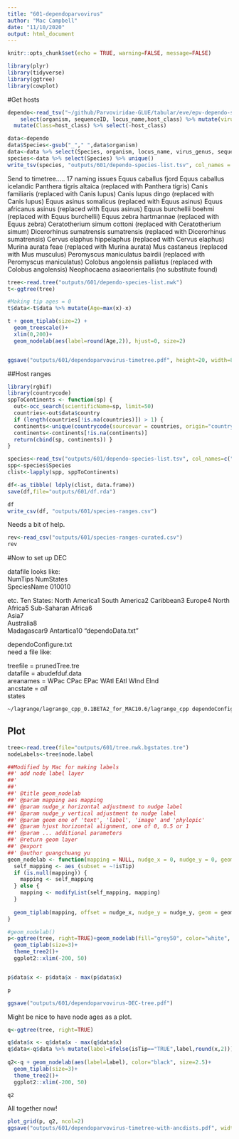 ```yaml
---
title: "601-dependoparvovirus"
author: "Mac Campbell"
date: "11/10/2020"
output: html_document
---
```


```r
knitr::opts_chunk$set(echo = TRUE, warning=FALSE, message=FALSE)
```

```r
library(plyr)
library(tidyverse)
library(ggtree)
library(cowplot)
```

#Get hosts
```r
dependo<-read_tsv("~/github/Parvoviridae-GLUE/tabular/eve/epv-dependo-side-data.tsv") %>%
    select(organism, sequenceID, locus_name,host_class) %>% mutate(virus_genus="Dependoparvovirus") %>%
  mutate(Class=host_class) %>% select(-host_class)

data<-dependo
data$Species<-gsub("_"," ",data$organism)
data<-data %>% select(Species, organism, locus_name, virus_genus, sequenceID, Class)
species<-data %>% select(Species) %>% unique()
write_tsv(species, "outputs/601/dependo-species-list.tsv", col_names = FALSE)

```

Send to timetree.....
17 naming issues
Equus caballus fjord
Equus caballus icelandic
Panthera tigris altaica (replaced with Panthera tigris)
Canis familiaris (replaced with Canis lupus)
Canis lupus dingo (replaced with Canis lupus)
Equus asinus somalicus (replaced with Equus asinus)
Equus africanus asinus (replaced with Equus asinus)
Equus burchellii boehmi (replaced with Equus burchellii)
Equus zebra hartmannae (replaced with Equus zebra)
Ceratotherium simum cottoni (replaced with Ceratotherium simum)
Dicerorhinus sumatrensis sumatrensis (replaced with Dicerorhinus sumatrensis)
Cervus elaphus hippelaphus (replaced with Cervus elaphus)
Murina aurata feae (replaced with Murina aurata)
Mus castaneus (replaced with Mus musculus)
Peromyscus maniculatus bairdii (replaced with Peromyscus maniculatus)
Colobus angolensis palliatus (replaced with Colobus angolensis)
Neophocaena asiaeorientalis (no substitute found)

```r
tree<-read.tree("outputs/601/dependo-species-list.nwk")
t<-ggtree(tree)

#Making tip ages = 0 
t$data<-t$data %>% mutate(Age=max(x)-x)

t + geom_tiplab(size=2) +
  geom_treescale()+
  xlim(0,200)+
  geom_nodelab(aes(label=round(Age,2)), hjust=0, size=2)


ggsave("outputs/601/dependoparvovirus-timetree.pdf", height=20, width=8.5)
```

##Host ranges

```r
library(rgbif)
library(countrycode)
sppToContinents <- function(sp) {
  out<-occ_search(scientificName=sp, limit=50)
  countries<-out$data$country
  if (length(countries[!is.na(countries)]) > 1) {
  continents<-unique(countrycode(sourcevar = countries, origin="country.name",destination="continent"))
  continents<-continents[!is.na(continents)]
  return(cbind(sp, continents)) }
}
```


```r
species<-read_tsv("outputs/601/dependo-species-list.tsv", col_names=c("Species"))
spp<-species$Species
clist<-lapply(spp, sppToContinents)

```

```r
df<-as_tibble( ldply(clist, data.frame))
save(df,file="outputs/601/df.rda")

df
write_csv(df, "outputs/601/species-ranges.csv")
```

Needs a bit of help.
```r
rev<-read_csv("outputs/601/species-ranges-curated.csv")
rev
```

#Now to set up DEC

datafile looks like:   
NumTips NumStates     
SpeciesName 010010    

etc. Ten States:
North America1
South America2
Caribbean3
Europe4
North Africa5
Sub-Saharan Africa6    
Asia7     
Australia8     
Madagascar9
Antartica10
"dependoData.txt"      

dependoConfigure.txt         
need a file like:      

treefile = prunedTree.tre     
datafile = abudefduf.data     
areanames = WPac CPac EPac WAtl EAtl WInd EInd     
ancstate = _all_   
states     

```sh

~/lagrange/lagrange_cpp_0.1BETA2_for_MAC10.6/lagrange_cpp dependoConfigure.txt > output

```
     
## Plot
```r

tree<-read.tree(file="outputs/601/tree.nwk.bgstates.tre")
nodeLabels<-tree$node.label

##Modified by Mac for making labels
##' add node label layer
##'
##'
##' @title geom_nodelab
##' @param mapping aes mapping
##' @param nudge_x horizontal adjustment to nudge label
##' @param nudge_y vertical adjustment to nudge label
##' @param geom one of 'text', 'label', 'image' and 'phylopic'
##' @param hjust horizontal alignment, one of 0, 0.5 or 1
##' @param ... additional parameters
##' @return geom layer
##' @export
##' @author guangchuang yu
geom_nodelab <- function(mapping = NULL, nudge_x = 0, nudge_y = 0, geom = "label", hjust = 0.5, ...) {
  self_mapping <- aes_(subset = ~!isTip)
  if (is.null(mapping)) {
    mapping <- self_mapping
  } else {
    mapping <- modifyList(self_mapping, mapping)
  }
  
  geom_tiplab(mapping, offset = nudge_x, nudge_y = nudge_y, geom = geom, hjust = hjust, ...)
}

#geom_nodelab()
p<-ggtree(tree, right=TRUE)+geom_nodelab(fill="grey50", color="white", size=2.5)+
  geom_tiplab(size=3)+
  theme_tree2()+
  ggplot2::xlim(-200, 50)


p$data$x <- p$data$x - max(p$data$x)

p

ggsave("outputs/601/dependoparvovirus-DEC-tree.pdf")
```

Might be nice to have node ages as a plot.

```r
q<-ggtree(tree, right=TRUE)

q$data$x <- q$data$x - max(q$data$x)
q$data<-q$data %>% mutate(label=ifelse(isTip=="TRUE",label,round(x,2)))
 
q2<-q + geom_nodelab(aes(label=label), color="black", size=2.5)+
  geom_tiplab(size=3)+
  theme_tree2()+
  ggplot2::xlim(-200, 50)

q2

```


All together now!    
```r
plot_grid(p, q2, ncol=2)
ggsave("outputs/601/dependoparvovirus-timetree-with-ancdists.pdf", width = 11, height=8.5)
```